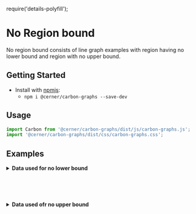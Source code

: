 require('details-polyfill');

# No Region bound

No region bound consists of line graph examples with region having no lower bound and region with no upper bound.

## Getting Started

- Install with [npmjs](https://www.npmjs.com):
  - `npm i @cerner/carbon-graphs --save-dev`

## Usage
```js
import Carbon from '@cerner/carbon-graphs/dist/js/carbon-graphs.js';
import '@cerner/carbon-graphs/dist/css/carbon-graphs.css';
```
## Examples
<NoLowerRegionBoundLineGraph />

<details>
<summary style={{fontSize: 24 }}>
<b>Data used for no lower bound</b>
</summary>

### Graph Config object
<NoLowerRegionBoundGraphConfig />

### Data object
<NoLowerRegionBoundDataObject />
</details>

<br/><br/><br/>
<NoUpperRegionBoundLineGraph />

<details>
<summary style={{fontSize: 24 }}>
<b>Data used ofr no upper bound</b>
</summary>

### Graph Config object
<NoUpperRegionBoundGraphConfig />

### Data object
<NoUpperRegionBoundDataObject />
</details>

